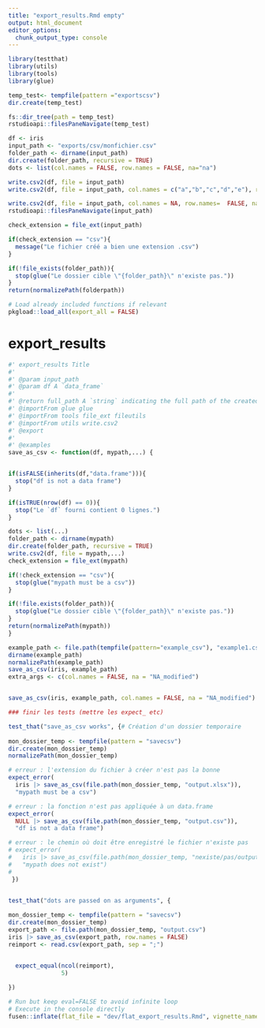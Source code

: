```yaml
---
title: "export_results.Rmd empty"
output: html_document
editor_options: 
  chunk_output_type: console
---
```


```r
library(testthat)
library(utils)
library(tools)
library(glue)

temp_test<- tempfile(pattern ="exportscsv")
dir.create(temp_test)

fs::dir_tree(path = temp_test)
rstudioapi::filesPaneNavigate(temp_test)

df <- iris
input_path <- "exports/csv/monfichier.csv"
folder_path <- dirname(input_path)
dir.create(folder_path, recursive = TRUE)
dots <- list(col.names = FALSE, row.names = FALSE, na="na")

write.csv2(df, file = input_path)
write.csv2(df, file = input_path, col.names = c("a","b","c","d","e"), row.names=  FALSE, na = "na")

write.csv2(df, file = input_path, col.names = NA, row.names=  FALSE, na = "na")
rstudioapi::filesPaneNavigate(input_path)

check_extension = file_ext(input_path)

if(check_extension == "csv"){
  message("Le fichier créé a bien une extension .csv")
}

if(!file_exists(folder_path)){
  stop(glue("Le dossier cible \"{folder_path}\" n'existe pas."))
}
return(normalizePath(folderpath))

```

```r
# Load already included functions if relevant
pkgload::load_all(export_all = FALSE)

```

# export_results

```r
#' export_results Title
#'
#' @param input_path 
#' @param df A `data_frame`
#'
#' @return full_path A `string` indicating the full path of the created file.
#' @importFrom glue glue
#' @importFrom tools file_ext fileutils
#' @importFrom utils write.csv2
#' @export
#'
#' @examples
save_as_csv <- function(df, mypath,...) {


if(isFALSE(inherits(df,"data.frame"))){
  stop("df is not a data frame")
}

if(isTRUE(nrow(df) == 0)){
  stop("Le `df` fourni contient 0 lignes.")
}

dots <- list(...)  
folder_path <- dirname(mypath)
dir.create(folder_path, recursive = TRUE)
write.csv2(df, file = mypath,...)
check_extension = file_ext(mypath)

if(!check_extension == "csv"){
  stop(glue("mypath must be a csv"))
}

if(!file.exists(folder_path)){
  stop(glue("Le dossier cible \"{folder_path}\" n'existe pas."))
}
return(normalizePath(mypath))
}
```

```r
example_path <- file.path(tempfile(pattern="example_csv"), "example1.csv")
dirname(example_path)
normalizePath(example_path)
save_as_csv(iris, example_path)
extra_args <- c(col.names = FALSE, na = "NA_modified")


save_as_csv(iris, example_path, col.names = FALSE, na = "NA_modified")
```

```r

### finir les tests (mettre les expect_ etc)

test_that("save_as_csv works", {# Création d'un dossier temporaire
  
mon_dossier_temp <- tempfile(pattern = "savecsv")
dir.create(mon_dossier_temp)
normalizePath(mon_dossier_temp)

# erreur : l'extension du fichier à créer n'est pas la bonne
expect_error(
  iris |> save_as_csv(file.path(mon_dossier_temp, "output.xlsx")),
  "mypath must be a csv")

# erreur : la fonction n'est pas appliquée à un data.frame
expect_error(
  NULL |> save_as_csv(file.path(mon_dossier_temp, "output.csv")),
  "df is not a data frame")

# erreur : le chemin où doit être enregistré le fichier n'existe pas
# expect_error(
#   iris |> save_as_csv(file.path(mon_dossier_temp, "nexiste/pas/output.csv")),
#   "mypath does not exist")
#   
 })


test_that("dots are passed on as arguments", {
  
mon_dossier_temp <- tempfile(pattern = "savecsv")
dir.create(mon_dossier_temp)
export_path <- file.path(mon_dossier_temp, "output.csv")
iris |> save_as_csv(export_path, row.names = FALSE)
reimport <- read.csv(export_path, sep = ";")  


  expect_equal(ncol(reimport),
               5)
  
})

```


```r
# Run but keep eval=FALSE to avoid infinite loop
# Execute in the console directly
fusen::inflate(flat_file = "dev/flat_export_results.Rmd", vignette_name = "Exporter ses résultats")
```

